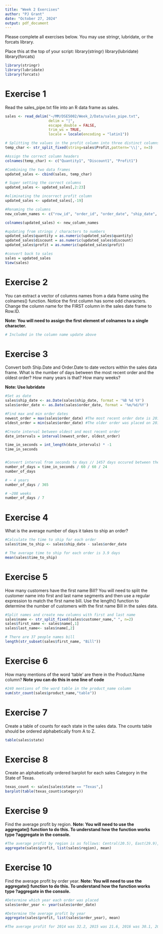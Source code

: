 ```yaml
---
title: "Week 2 Exercises"
author: "PJ Grant"
date: "October 27, 2024"
output: pdf_document
---
```


Please complete all exercises below. You may use stringr, lubridate, or the forcats library. 

Place this at the top of your script:
library(stringr)
library(lubridate)
library(forcats)

```r
library(stringr)
library(lubridate)
library(forcats)
```



# Exercise 1
Read the sales_pipe.txt file into an R data frame as sales. 

```r
sales <- read_delim("~/MM/DSE5002/Week_2/Data/sales_pipe.txt", 
                    delim = "|", 
                    escape_double = FALSE, 
                    trim_ws = TRUE, 
                    locale = locale(encoding = "latin1"))

# Splitting the values in the profit column into three distinct columns
temp_char <- str_split_fixed(string=sales$Profit,pattern='\\|', n=3)

#Assign the correct column headers
colnames(temp_char) <- c("Quantity1", "Discount1", "Profit1")

#Combining the two data frames
updated_sales <- cbind(sales, temp_char)   

# Super setting the correct columns
updated_sales <- updated_sales[,2:23]

#eliminating the incorrect profit column
updated_sales <- updated_sales[,-19]

#Renaming the columns
new_column_names <- c("row_id", "order_id", "order_date", "ship_date", "ship_mode", "customer_id", "customer_name", "segment", "country", "city", "state", "postal_code", "region", "product_id", "category", "sub_category", "product_name", "sales", "quantity", "discount", "profit")

colnames(updated_sales) <- new_column_names

#updating from strings / characters to numbers
updated_sales$quantity = as.numeric(updated_sales$quantity)
updated_sales$discount = as.numeric(updated_sales$discount)
updated_sales$profit = as.numeric(updated_sales$profit)

#convert back to sales
sales = updated_sales
View(sales)

```

# Exercise 2
You can extract a vector of columns names from a data frame using the colnames() function. Notice the first column has some odd characters. Change the column name for the FIRST column in the sales date frame to Row.ID. 

**Note: You will need to assign the first element of colnames to a single character.**

```r
# Included in the column name update above
```

# Exercise 3
Convert both Ship.Date and Order.Date to date vectors within the sales data frame. What is the number of days between the most recent order and the oldest order?
How many years is that?
How many weeks?

**Note: Use lubridate**

```r
#Set as date
sales$ship_date <- as.Date(sales$ship_date, format = '%B %d %Y')
sales$order_date <- as.Date(sales$order_date, format = '%m/%d/%Y')

#Find max and min order dates
newest_order = max(sales$order_date) #The most recent order date is 2017-12-30
oldest_order = min(sales$order_date) #The older order was placed on 2014-01-03

#Create interval between oldest and most recent order
date_intervals = interval(newest_order, oldest_order)

time_in_seconds = int_length(date_intervals) * -1
time_in_seconds


#Convert interval from seconds to days // 1457 days occured between the oldest and most recent order
number_of_days = time_in_seconds / 60 / 60 / 24
number_of_days

# ~ 4 years
number_of_days / 365

# ~208 weeks
number_of_days / 7

```


# Exercise 4
What is the average number of days it takes to ship an order?

```r
#Calculate the time to ship for each order
sales$time_to_ship <- sales$ship_date - sales$order_date

# The average time to ship for each order is 3.9 days
mean(sales$time_to_ship)

```


# Exercise 5
How many customers have the first name Bill?
You will need to split the customer name into first and last name segments and then use a regular expression to match the first name bill. Use the length() function to determine the number of customers with the first name Bill in the sales data. 

```r
#Split names and create new columns with first and last name
sales$name <- str_split_fixed(sales$customer_name," ", n=2)
sales$first_name <- sales$name[,1]
sales$last_name<- sales$name[,2]

# There are 37 people names bill
length(str_subset(sales$first_name, "Bill"))

```

# Exercise 6
How many mentions of the word 'table' are there in the Product.Name column? 
**Note you can do this in one line of code**

```r
#240 mentions of the word table in the product_name column
sum(str_count(sales$product_name,"table"))
```

# Exercise 7
Create a table of counts for each state in the sales data. The counts table should be ordered alphabetically from A to Z. 

```r
table(sales$state)
```

# Exercise 8
Create an alphabetically ordered barplot for each sales Category in the State of Texas. 

```r
texas_count <- sales[sales$state == "Texas",]
barplot(table(texas_count$category))
```

# Exercise 9
Find the average profit by region.
**Note: You will need to use the aggregate() function to do this. To understand how the function works type ?aggregate in the console.**

```r
#The average profit by region is as follows: Central(20.5), East(29.9), South(11.3), West(32.8) 
aggregate(sales$profit, list(sales$region), mean)
```

# Exercise 10
Find the average profit by order year. 
**Note: You will need to use the aggregate() function to do this. To understand how the function works type ?aggregate in the console.**

```r
#Determine which year each order was placed
sales$order_year <- year(sales$order_date)

#Determine the average profit by year
aggregate(sales$profit, list(sales$order_year), mean)

#The average profit for 2014 was 32.2, 2015 was 21.6, 2016 was 30.1, 2017 was 21.3 
```

